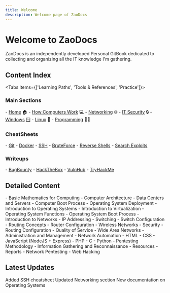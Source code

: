 ```yaml
---
title: Welcome
description: Welcome page of ZaoDocs
---
```


# Welcome to ZaoDocs

ZaoDocs is an independently developed Personal GitBook dedicated to collecting and organizing all the IT knowledge I'm gathering.


## Content Index

<Tabs items={['Learning Paths', 'Tools & References', 'Practice']}>
  <Tab>
    <h3>Main Sections</h3>
    - [Home](/docs/home/Welcome) 🏠
    - [How Computers Work](/docs/how-computers-work) 💻
    - [Networking](/docs/networking) 🌐
    - [IT Security](/docs/it-security) 🔒
    - [Windows](/docs/windows) 🪟
    - [Linux](/docs/linux) 🐧
    - [Programming](/docs/programming) 👨‍💻
  </Tab>
  <Tab>
    <h3>CheatSheets</h3>
    - [Git](/docs/home/cheatsheets/git)
    - [Docker](/docs/home/cheatsheets/docker)
    - [SSH](/docs/home/cheatsheets/ssh)
    - [BruteForce](/docs/home/cheatsheets/bruteforce)
    - [Reverse Shells](/docs/home/cheatsheets/reverse-shells)
    - [Search Exploits](/docs/home/cheatsheets/search-exploits)
  </Tab>
  <Tab>
    <h3>Writeups</h3>
    - [BugBounty](/docs/home/writeups/bugbounty)
    - [HackTheBox](/docs/home/writeups/hackthebox)
    - [VulnHub](/docs/home/writeups/vulnhub)
    - [TryHackMe](/docs/home/writeups/tryhackme)
  </Tab>
</Tabs>

## Detailed Content

<Accordions>
  <Accordion title="How Computers Work">
    - Basic Mathematics for Computing
    - Computer Architecture
    - Data Centers and Servers
    - Computer Boot Process
    - Operating System Deployment
    - Introduction to Operating Systems
    - Introduction to Virtualization
    - Operating System Functions
    - Operating System Boot Process
  </Accordion>
  
  <Accordion title="Networking">
    - Introduction to Networks
    - IP Addressing
    - Switching
    - Switch Configuration
    - Routing Concepts
    - Router Configuration
    - Wireless Networks
    - Security
    - Routing Configuration
    - Quality of Service
    - Wide Area Networks
    - Administration and Management
    - Network Automation
  </Accordion>
  
  <Accordion title="Programming">
    <Accordions>
      <Accordion title="Web Development">
        - HTML
        - CSS
        - JavaScript (NodeJS + Express)
        - PHP
      </Accordion>
      <Accordion title="General Purpose">
        - C
        - Python
      </Accordion>
    </Accordions>
  </Accordion>
  
  <Accordion title="Pentesting">
    - Pentesting Methodology
    - Information Gathering and Reconnaissance
    - Resources
    - Reports
    - Network Pentesting
    - Web Hacking
  </Accordion>
</Accordions>

## Latest Updates

<Steps>
  <Step>
    Added SSH cheatsheet
  </Step>
  <Step>
    Updated Networking section
  </Step>
  <Step>
    New documentation on Operating Systems
  </Step>
</Steps>
